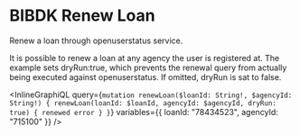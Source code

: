 # BIBDK Renew Loan

Renew a loan through openuserstatus service.

It is possible to renew a loan at any agency the user is registered at.
The example sets dryRun:true, which prevents the renewal query from actually being executed against openuserstatus.
If omitted, dryRun is sat to false.

<InlineGraphiQL
  query={`mutation renewLoan($loanId: String!, $agencyId: String!) {
  renewLoan(loanId: $loanId, agencyId: $agencyId, dryRun: true) {
    renewed
    error
  }
}`}
  variables={{ loanId: "78434523", agencyId: "715100" }}
/>
